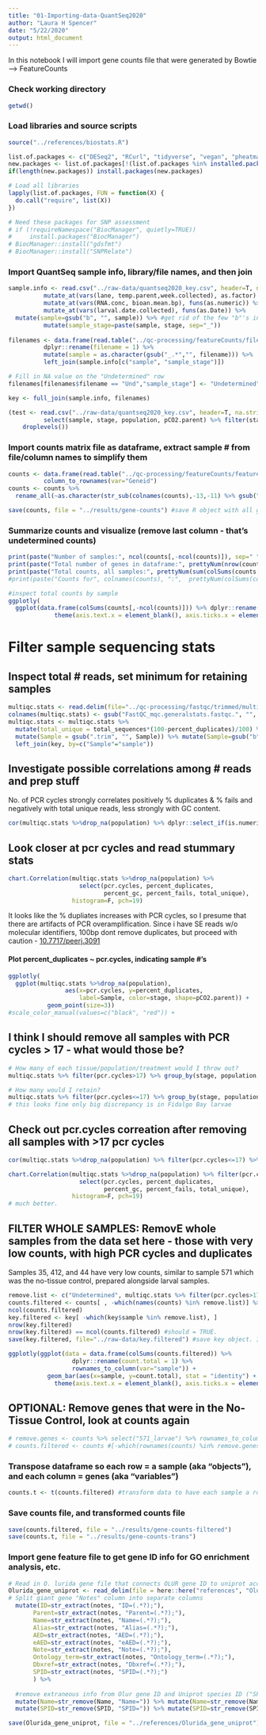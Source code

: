 ```yaml
---
title: "01-Importing-data-QuantSeq2020"
author: "Laura H Spencer"
date: "5/22/2020"
output: html_document
---
```


In this notebook I will import gene counts file that were generated by Bowtie --> FeatureCounts 

### Check working directory 

```r
getwd()
```

### Load libraries and source scripts 

```r
source("../references/biostats.R")

list.of.packages <- c("DESeq2", "RCurl", "tidyverse", "vegan", "pheatmap", "pastecs", "factoextra", "FactoMineR", "RColorBrewer", "tibble", "reshape2", "plotly", "corrplot", "PerformanceAnalytics", "cowplot") #add new libraries here 
new.packages <- list.of.packages[!(list.of.packages %in% installed.packages()[,"Package"])]
if(length(new.packages)) install.packages(new.packages)

# Load all libraries 
lapply(list.of.packages, FUN = function(X) {
  do.call("require", list(X)) 
})

# Need these packages for SNP assessment 
# if (!requireNamespace("BiocManager", quietly=TRUE))
#     install.packages("BiocManager")
# BiocManager::install("gdsfmt")
# BiocManager::install("SNPRelate")
```

### Import QuantSeq sample info, library/file names, and then join 

```r
sample.info <- read.csv("../raw-data/quantseq2020_key.csv", header=T, na.strings = NA) %>%
          mutate_at(vars(lane, temp.parent,week.collected), as.factor) %>% 
          mutate_at(vars(RNA.conc, bioan.mean.bp), funs(as.numeric)) %>%
          mutate_at(vars(larval.date.collected), funs(as.Date)) %>%
  mutate(sample=gsub("b", "", sample)) %>% #get rid of the few "b"'s in sample #'s (they were re-extracted)
          mutate(sample_stage=paste(sample, stage, sep="_"))
  
filenames <- data.frame(read.table("../qc-processing/featureCounts/filenames-deduplicated.txt", header = F, stringsAsFactors = F, fill = FALSE)) %>%
          dplyr::rename(filename = 1) %>%
          mutate(sample = as.character(gsub("_.*","", filename))) %>% 
          left_join(sample.info[c("sample", "sample_stage")])

# Fill in NA value on the "Undetermined" row  
filenames[filenames$filename == "Und","sample_stage"] <- "Undetermined"

key <- full_join(sample.info, filenames)

(test <- read.csv("../raw-data/quantseq2020_key.csv", header=T, na.strings = NA) %>%
          select(sample, stage, population, pCO2.parent) %>% filter(stage=="juvenile") %>%
    droplevels())
```

### Import counts matrix file as dataframe, extract sample # from file/column names to simplify them 

```r
counts <- data.frame(read.table("../qc-processing/featureCounts/featurecounts-gene2kbdown-deduplicated.Rmatrix.txt", header = T, stringsAsFactors = F, fill = FALSE)) %>%
          column_to_rownames(var="Geneid") 
counts <- counts %>%
  rename_all(~as.character(str_sub(colnames(counts),-13,-11) %>% gsub("\\.", "", .)))

save(counts, file = "../results/gene-counts") #save R object with all gene counts, before filtering, removing samples, etc. 
```
### Summarize counts and visualize (remove last column - that's undetermined counts)

```r
print(paste("Number of samples:", ncol(counts[,-ncol(counts)]), sep=" "))
print(paste("Total number of genes in dataframe:", prettyNum(nrow(counts[,-ncol(counts)]), big.mark = ","), sep=" "))
print(paste("Total counts, all samples:", prettyNum(sum(colSums(counts[,-ncol(counts)])), big.mark = ","), sep=" "))
#print(paste("Counts for", colnames(counts), ":",  prettyNum(colSums(counts), big.mark = ","), sep=" "))

#inspect total counts by sample
ggplotly(
  ggplot(data.frame(colSums(counts[,-ncol(counts)])) %>% dplyr::rename(count.total = 1) %>% rownames_to_column(var="sample"))  + geom_bar(aes(x=sample, y=count.total), stat = "identity") + ggtitle("Total count by sample") + 
             theme(axis.text.x = element_blank(), axis.ticks.x = element_blank())) 
```

# Filter sample sequencing stats 

## Inspect total # reads, set minimum for retaining samples 

```r
multiqc.stats <- read.delim(file="../qc-processing/fastqc/trimmed/multiqc_report_trimmed_data/multiqc_general_stats.txt", sep = "\t") 
colnames(multiqc.stats) <- gsub("FastQC_mqc.generalstats.fastqc.", "", colnames(multiqc.stats)) 
multiqc.stats <- multiqc.stats %>% 
  mutate(total_unique = total_sequences*(100-percent_duplicates)/100) %>%
  mutate(Sample = gsub(".trim", "", Sample)) %>% mutate(Sample=gsub("b", "", Sample)) %>%
  left_join(key, by=c("Sample"="sample"))
```
## Investigate possible correlations among # reads and prep stuff 

No. of PCR cycles strongly correlates positively % duplicates & % fails and negatively with total unique reads, less strongly with GC content. 

```r
cor(multiqc.stats %>%drop_na(population) %>% dplyr::select_if(is.numeric), use="complete.obs") %>% corrplot(tl.cex=.45)
```

## Look closer at pcr cycles and read stummary stats  

```r
chart.Correlation(multiqc.stats %>%drop_na(population) %>%
                    select(pcr.cycles, percent_duplicates, 
                           percent_gc, percent_fails, total_unique), 
                  histogram=F, pch=19)
```

It looks like the % dupliates increases with PCR cycles, so I presume that there are artifacts of PCR overamplification. Since i have SE reads w/o molecular identifiers, 100bp dont remove duplicates, but proceed with caution - [10.7717/peerj.3091](10.7717/peerj.3091)

#### Plot percent_duplicates ~ pcr.cycles, indicating sample #'s 

```r
ggplotly(
  ggplot(multiqc.stats %>%drop_na(population), 
                aes(x=pcr.cycles, y=percent_duplicates, 
                    label=Sample, color=stage, shape=pCO2.parent)) + 
           geom_point(size=3))
#scale_color_manual(values=c("black", "red")) +
```

## I think I should remove all samples with PCR cycles > 17 - what would those be? 

```r
# How many of each tissue/population/treatment would I throw out? 
multiqc.stats %>% filter(pcr.cycles>17) %>% group_by(stage, population, pCO2.parent) %>% count() %>% View()

# How many would I retain? 
multiqc.stats %>% filter(pcr.cycles<=17) %>% group_by(stage, population, pCO2.parent) %>% count() %>% View()
# this looks fine only big discrepancy is in Fidalgo Bay larvae 
```

## Check out pcr.cycles correation after removing all samples with >17 pcr cycles 

```r
cor(multiqc.stats %>%drop_na(population) %>% filter(pcr.cycles<=17) %>% dplyr::select_if(is.numeric), use="complete.obs") %>% corrplot(tl.cex=.45)

chart.Correlation(multiqc.stats %>%drop_na(population) %>% filter(pcr.cycles<=17) %>%
                    select(pcr.cycles, percent_duplicates, 
                           percent_gc, percent_fails, total_unique), 
                  histogram=F, pch=19)
# much better. 
```

## FILTER WHOLE SAMPLES: RemovE whole samples from the data set here - those with very low counts, with high PCR cycles and duplicates  


Samples 35, 412, and 44 have very low counts, similar to sample 571 which was the no-tissue control, prepared alongside larval samples. 

```r
remove.list <- c("Undetermined", multiqc.stats %>% filter(pcr.cycles>17) %>% select(Sample) %>% unlist() %>% as.vector()) 
counts.filtered <- counts[ , -which(names(counts) %in% remove.list)] %>% mutate_at(vars(starts_with("feature")), as.character)
ncol(counts.filtered)
key.filtered <- key[ -which(key$sample %in% remove.list), ]
nrow(key.filtered)
nrow(key.filtered) == ncol(counts.filtered) #should = TRUE.
save(key.filtered, file="../raw-data/key.filtered") #save key object. IMPORTANT: this needs to be done here AFTER filtering out whole samples 
```

```r
ggplotly(ggplot(data = data.frame(colSums(counts.filtered)) %>%
                  dplyr::rename(count.total = 1) %>%
                  rownames_to_column(var="sample")) +
           geom_bar(aes(x=sample, y=count.total), stat = "identity") + ggtitle("Total count by sample") +
             theme(axis.text.x = element_blank(), axis.ticks.x = element_blank()))
```
## OPTIONAL: Remove genes that were in the No-Tissue Control, look at counts again  

```r
# remove.genes <- counts %>% select("571_larvae") %>% rownames_to_column("gene") %>% filter(`571_larvae` > 100) %>% select(gene) %>% unlist() %>% as.vector()
# counts.filtered <- counts #[-which(rownames(counts) %in% remove.genes),]
```

### Transpose dataframe so each row = a sample (aka "objects"), and each column = genes (aka "variables") 
```r
counts.t <- t(counts.filtered) #transform data to have each sample a row, each column a gene 
```

### Save counts file, and transformed counts file 
```r
save(counts.filtered, file = "../results/gene-counts-filtered")
save(counts.t, file = "../results/gene-counts-trans")
```

### Import gene feature file to get gene ID info for GO enrichment analysis, etc. 

```r
# Read in O. lurida gene file that connects OLUR gene ID to uniprot accession number 
Olurida_gene_uniprot <- read_delim(file = here::here("references", "Olurida_v081-20190709-UniprotID.gff"), skip = 1, delim = "\t", col_names = c("contig", "source", "feature", "start", "end", "unknown1", "strand", "unknown2", "notes")) %>%
# Split giant gene "Notes" column into separate columns 
  mutate(ID=str_extract(notes, "ID=(.*?);"),
       Parent=str_extract(notes, "Parent=(.*?);"),
       Name=str_extract(notes, "Name=(.*?);"),
       Alias=str_extract(notes, "Alias=(.*?);"),
       AED=str_extract(notes, "AED=(.*?);"),
       eAED=str_extract(notes, "eAED=(.*?);"),
       Note=str_extract(notes, "Note=(.*?);"),
       Ontology_term=str_extract(notes, "Ontology_term=(.*?);"),
       Dbxref=str_extract(notes, "Dbxref=(.*?);"),
       SPID=str_extract(notes, "SPID=(.*?);")
       ) %>% 
  
  #remove extraneous info from Olur gene ID and Uniprot species ID ("SPID")
  mutate(Name=str_remove(Name, "Name=")) %>% mutate(Name=str_remove(Name, ";")) %>%
  mutate(SPID=str_remove(SPID, "SPID=")) %>% mutate(SPID=str_remove(SPID, ";"))

save(Olurida_gene_uniprot, file = "../references/Olurida_gene_uniprot")
```


